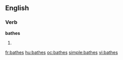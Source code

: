 ==English==

===Verb===
'''bathes'''

# {{third-person singular of|[[bathe]]}}

[[fr:bathes]]
[[hu:bathes]]
[[oc:bathes]]
[[simple:bathes]]
[[vi:bathes]]